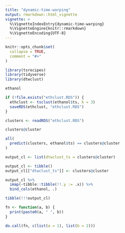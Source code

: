 ```yaml
---
title: "dynamic-time-warping"
output: rmarkdown::html_vignette
vignette: >
  %\VignetteIndexEntry{dynamic-time-warping}
  %\VignetteEngine{knitr::rmarkdown}
  %\VignetteEncoding{UTF-8}
---
```


```r
knitr::opts_chunk$set(
  collapse = TRUE,
  comment = "#>"
)
```

```r
library(tsrecipes)
library(tidyverse)
library(dtwclust)
```

```r
ethanol
```


```r
if (!file.exists("ethclust.RDS")) {
  ethclust <- tsclust(ethanol$ts, k = 3)
  saveRDS(ethclust, "ethclust.RDS")
}

clusters <- readRDS("ethclust.RDS")
```

```r
clusters@cluster
```

```r
all(
  predict(clusters, ethanol$ts) == clusters@cluster
)
```

```r

output_cl <- list(dtwclust_ts = clusters@cluster)

output_cl <- tibble()
output_cl[["dtwclust_ts"]] <- clusters@cluster
```

```r
output_cl %>%
  imap(~tibble::tibble(!!.y := .x)) %>%
  bind_cols(ethanol, .)
```

```r
tibble(!!!output_cl)
```





```r
fn <- function(a, b) {
  print(paste0(a, " ", b))
}

do.call(fn, c(list(a = 1), list(b = 2)))
```



